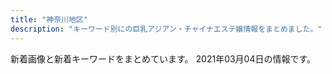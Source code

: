 ```yaml
---
title: "神奈川地区"
description: "キーワード別にの巨乳アジアン・チャイナエステ嬢情報をまとめました。"
---
```


新着画像と新着キーワードをまとめています。
2021年03月04日の情報です。

<DmmAffiliateIns />
<KeywordTable
  shops={
    [
    {
        "station": "JR\u5e73\u585a\u99c5\u5317\u53e3",
        "name": "\u3075\u3088\u3046",
        "keywords": {},
        "img_links": [
            "http://www.huyo.work/img/hana1.jpg",
            "http://www.huyo.work/images/interior_t.jpg",
            "http://www.huyo.work/images/sys1.jpg",
            "http://www.huyo.work/images/5.jpg",
            "http://www.huyo.work/images/int1.jpg",
            "http://www.huyo.work/images/sys2.jpg",
            "http://www.huyo.work/images/line.png",
            "http://www.huyo.work/img/sora1.jpg",
            "http://www.huyo.work/images/news.jpg",
            "http://www.huyo.work/images/mobile.jpg",
            "http://www.huyo.work/images/1.jpg",
            "http://www.huyo.work/images/2.jpg",
            "http://www.huyo.work/img/mimi1.jpg",
            "http://www.huyo.work/images/info.jpg",
            "http://www.huyo.work/images/int2.jpg",
            "http://www.huyo.work/images/head.jpg",
            "http://www.huyo.work/images/3.jpg",
            "http://www.huyo.work/img/nana1.jpg",
            "http://www.huyo.work/images/4.jpg",
            "http://www.huyo.work/img/riri1.jpg",
            "http://www.huyo.work/images/staff_t.jpg"
        ],
        "url": "http://www.huyo.work/"
    },
    {
        "name": "\u30a2\u30ea\u30fc\u30ca",
        "keywords": {
            "86": 32,
            "D": 64,
            "85": 16,
            "87": 16,
            "C": 12
        },
        "img_links": [
            "https://arena.jpn.vin/photos/sites/25/2021/02/2021021019135821.jpg",
            "https://arena.jpn.vin/photos/sites/25/2021/02/2021021019135619.jpg",
            "https://arena.jpn.vin/images/s1.jpg",
            "https://arena.jpn.vin/photos/sites/25/2021/02/2021021019135553.jpg",
            "https://arena.jpn.vin/images/room2.jpg",
            "https://arena.jpn.vin/images/s_staff.jpg",
            "https://arena.jpn.vin/images/s2.jpg",
            "https://arena.jpn.vin/images/s_link.jpg",
            "https://arena.jpn.vin/images/room3.jpg",
            "https://arena.jpn.vin/images/s_news.jpg",
            "https://arena.jpn.vin/images/room1.jpg",
            "https://arena.jpn.vin/images/top.jpg",
            "https://arena.jpn.vin/images/news_bj2.jpg",
            "https://arena.jpn.vin/photos/sites/25/2021/02/202102101913575.jpg",
            "https://arena.jpn.vin/images/tel.jpg",
            "https://arena.jpn.vin/images/mobile.jpg",
            "https://arena.jpn.vin/images/new.jpg",
            "https://arena.jpn.vin/images/room4.jpg",
            "https://arena.jpn.vin/images/s_face.jpg"
        ],
        "url": "https://arena.jpn.vin/",
        "station": "JR\u6238\u585a\u99c5\u897f\u53e3"
    },
    {
        "keywords": {
            "C": 11
        },
        "img_links": [
            "http://www.airi-est.xyz/images/sub_pickup.png",
            "http://www.airi-est.xyz/images/qr.jpg",
            "http://www.airi-est.xyz/images/tel.png",
            "http://www.airi-est.xyz/girl/3.jpg",
            "http://www.airi-est.xyz/images/icon_call.png",
            "http://www.airi-est.xyz/images/room2.jpg",
            "http://www.airi-est.xyz/girl/1.jpg",
            "http://www.airi-est.xyz/images/room1.jpg",
            "http://www.airi-est.xyz/images/clear_line.png",
            "http://www.airi-est.xyz/images/return.png",
            "http://www.airi-est.xyz/images/room3.jpg",
            "http://www.airi-est.xyz/images/sub_news.png",
            "http://www.airi-est.xyz/images/info.jpg",
            "http://www.airi-est.xyz/images/room4.jpg",
            "http://www.airi-est.xyz/girl/6.jpg",
            "http://www.airi-est.xyz/images/rec-top.jpg",
            "http://www.airi-est.xyz/images/sub_staff.png",
            "http://www.airi-est.xyz/girl/9.jpg"
        ],
        "station": "JR\u5c0f\u7530\u539f\u99c5\u6771\u53e3",
        "url": "http://www.airi-est.xyz/",
        "name": "\u5922\u90fd\u7f8e"
    },
    {
        "keywords": {},
        "name": "yuyu-\u3086\u3046\u3086-",
        "url": "http://www.cc-girl.work/",
        "img_links": [
            "http://www.cc-girl.work/images/int1.jpg",
            "http://www.cc-girl.work/images/11.jpg",
            "http://www.cc-girl.work/images/staff_t.jpg",
            "http://www.cc-girl.work/img/eri1.jpg",
            "http://www.cc-girl.work/images/interior_t.jpg",
            "http://www.cc-girl.work/images/7.jpg",
            "http://www.cc-girl.work/images/rec2.jpg",
            "http://www.cc-girl.work/images/ta.jpg",
            "http://www.cc-girl.work/images/line.png",
            "http://www.cc-girl.work/images/sys1.jpg",
            "http://www.cc-girl.work/img/momo1.jpg",
            "http://www.cc-girl.work/images/2.jpg",
            "http://www.cc-girl.work/images/news.jpg",
            "http://www.cc-girl.work/images/4.jpg",
            "http://www.cc-girl.work/img/sizuka1.jpg",
            "http://www.cc-girl.work/images/sys2.jpg",
            "http://www.cc-girl.work/img/kaoru1.jpg",
            "http://www.cc-girl.work/images/6.jpg",
            "http://www.cc-girl.work/img/yaya1.jpg",
            "http://www.cc-girl.work/images/9.jpg",
            "http://www.cc-girl.work/images/5.jpg",
            "http://www.cc-girl.work/images/8.jpg",
            "http://www.cc-girl.work/images/rec1.jpg",
            "http://www.cc-girl.work/images/10.jpg",
            "http://www.cc-girl.work/img/yuri1.jpg",
            "http://www.cc-girl.work/img/kumi1.jpg",
            "http://www.cc-girl.work/img/miho1.jpg",
            "http://www.cc-girl.work/img/yuki1.jpg",
            "http://www.cc-girl.work/img/mari1.jpg",
            "http://www.cc-girl.work/images/3.jpg",
            "http://www.cc-girl.work/images/ac1.jpg",
            "http://www.cc-girl.work/images/mobile.jpg",
            "http://www.cc-girl.work/images/head.jpg",
            "http://www.cc-girl.work/img/ai1.jpg",
            "http://www.cc-girl.work/images/1.jpg"
        ],
        "station": "\u4e0a\u5927\u5ca1\u99c5"
    },
    {
        "station": "\u6e58\u5357\u53f0\u99c5\u897f\u53e3",
        "name": "\u9b54\u6cd5\u306e\u5973\u738b",
        "keywords": {
            "E": 8,
            "G": 4
        },
        "img_links": [
            "http://civebt.xyz/uploads/201103/1-201103091122a3.jpg",
            "http://civebt.xyz/uploads/180620/1-1P62010154K00.png",
            "http://civebt.xyz/templets/default/picture/news.jpg",
            "http://civebt.xyz/templets/default/picture/staff_t.jpg",
            "http://civebt.xyz/uploads/201103/1-201103143450506.jpg",
            "http://civebt.xyz/uploads/201102/1-2011021306404K.png",
            "http://civebt.xyz/uploads/180620/1-1P62010193X63.jpg",
            "http://civebt.xyz/uploads/201102/1-201102130FY09.png",
            "http://civebt.xyz/uploads/201103/1-201103091150648.jpg",
            "http://civebt.xyz/templets/default/picture/head.jpg",
            "http://civebt.xyz/templets/default/picture/interior_t.jpg",
            "http://civebt.xyz/uploads/201103/1-201103091136248.jpg",
            "http://civebt.xyz/templets/default/picture/rec1.png"
        ],
        "url": "http://civebt.xyz/"
    },
    {
        "img_links": [
            "http://www.bestlove.iesjp.com/files/005.jpg",
            "http://www.bestlove.iesjp.com/files/002.jpg",
            "http://www.bestlove.iesjp.com/files/005-03.jpg",
            "http://www.bestlove.iesjp.com/files/004-03.jpg",
            "http://www.bestlove.iesjp.com/files/003-02.jpg",
            "http://www.bestlove.iesjp.com/photo_news/upimg/54866603c72e67a391_0.jpg",
            "http://www.bestlove.iesjp.com/files/003.jpg",
            "http://www.bestlove.iesjp.com/files/001-03.jpg",
            "http://www.bestlove.iesjp.com/files/001-02.jpg",
            "http://www.bestlove.iesjp.com/files/005-02.jpg",
            "http://www.bestlove.iesjp.com/files/002-03.jpg",
            "http://www.bestlove.iesjp.com/images/atomosky.jpg",
            "http://www.bestlove.iesjp.com/images/line.png",
            "http://www.bestlove.iesjp.com/files/004-02.jpg",
            "http://www.bestlove.iesjp.com/files/001.jpg",
            "http://www.bestlove.iesjp.com/photo_news/upimg/77212603ef74383541_0.jpg",
            "http://www.bestlove.iesjp.com/images/r3.jpg",
            "http://www.bestlove.iesjp.com/files/002-02.jpg",
            "http://www.bestlove.iesjp.com/files/004.jpg",
            "http://www.bestlove.iesjp.com/files/006-02.jpg",
            "http://www.bestlove.iesjp.com/files/006.jpg",
            "http://www.bestlove.iesjp.com/files/003-03.jpg",
            "http://www.bestlove.iesjp.com/images/mobile.jpg",
            "http://www.bestlove.iesjp.com/files/006-03.jpg"
        ],
        "keywords": {
            "D": 8,
            "83": 4,
            "C": 22,
            "87": 12
        },
        "station": "JR\u5e73\u585a\u99c5\u5317\u53e3",
        "url": "http://www.bestlove.iesjp.com/",
        "name": "Best Love \uff5e\u30d9\u30b9\u30c8\u30e9\u30d6\uff5e"
    },
    {
        "station": "JR\u85e4\u6ca2\u99c5\u5357\u53e3",
        "img_links": [
            "http://hana-tobira.xyz/images/g2.jpg",
            "http://hana-tobira.xyz/images/tite-link.jpg",
            "http://hana-tobira.xyz/images/pickup_t.jpg",
            "http://hana-tobira.xyz/images/g.jpg",
            "http://hana-tobira.xyz/images/g6.jpg",
            "http://hana-tobira.xyz/images/tite-staff.jpg",
            "http://hana-tobira.xyz/images/mobile.jpg",
            "http://hana-tobira.xyz/images/g5.jpg",
            "http://hana-tobira.xyz/images/g4.jpg",
            "http://hana-tobira.xyz/images/g7.jpg",
            "http://hana-tobira.xyz/images/end.png",
            "http://hana-tobira.xyz/images/tite-i.png"
        ],
        "keywords": {
            "C": 13
        },
        "url": "http://hana-tobira.xyz/",
        "name": "\u82b1\u306e\u6249"
    },
    {
        "keywords": {},
        "station": "\u79e6\u91ce\u99c5\u5317\u53e3",
        "url": "http://genkimorimori.ies.bz/",
        "img_links": [
            "http://genkimorimori.ies.bz/images/g16.jpg",
            "http://genkimorimori.ies.bz/images/g2.jpg",
            "http://genkimorimori.ies.bz/images/top.jpg",
            "http://genkimorimori.ies.bz/images/g14.jpg",
            "http://genkimorimori.ies.bz/images/dairy1.jpg",
            "http://genkimorimori.ies.bz/images/mobile.jpg",
            "http://genkimorimori.ies.bz/images/g1.jpg",
            "http://genkimorimori.ies.bz/images/g13.jpg",
            "http://genkimorimori.ies.bz/photos/sites/68/2021/01/2021011903470168.jpg",
            "http://genkimorimori.ies.bz/photos/sites/68/2020/12/202012150154361.jpg",
            "http://genkimorimori.ies.bz/images/1.jpg",
            "http://genkimorimori.ies.bz/images/s_link.jpg",
            "http://genkimorimori.ies.bz/images/info2.jpg",
            "http://genkimorimori.ies.bz/photos/sites/68/2020/11/2020110308572890.jpg",
            "http://genkimorimori.ies.bz/images/s_cosplay.jpg",
            "http://genkimorimori.ies.bz/photos/sites/68/2020/11/2020112402100696.jpg",
            "http://genkimorimori.ies.bz/images/g11.jpg",
            "http://genkimorimori.ies.bz/photos/sites/68/2020/11/2020112402100578.jpg",
            "http://genkimorimori.ies.bz/photos/sites/68/2021/01/2021013007244222.jpg",
            "http://genkimorimori.ies.bz/images/pick.jpg",
            "http://genkimorimori.ies.bz/photos/sites/68/2020/11/2020110308572993.jpg",
            "http://genkimorimori.ies.bz/photos/sites/68/2020/12/2020120502191455.jpg",
            "http://genkimorimori.ies.bz/images/g3.jpg",
            "http://genkimorimori.ies.bz/images/g7.jpg",
            "http://genkimorimori.ies.bz/images/staff_bj3.jpg",
            "http://genkimorimori.ies.bz/images/news1.jpg",
            "http://genkimorimori.ies.bz/photos/sites/68/2020/11/2020110308582485.jpg",
            "http://genkimorimori.ies.bz/images/s_staff.jpg",
            "http://genkimorimori.ies.bz/photos/sites/68/2020/12/2020121003212539.jpg",
            "http://genkimorimori.ies.bz/images/info.jpg",
            "http://genkimorimori.ies.bz/images/g15.jpg",
            "http://genkimorimori.ies.bz/photos/sites/68/2020/11/2020110308572868.jpg",
            "http://genkimorimori.ies.bz/photos/sites/68/2020/12/2020120703525262.jpg",
            "http://genkimorimori.ies.bz/images/2.jpg",
            "http://genkimorimori.ies.bz/images/g10.jpg",
            "http://genkimorimori.ies.bz/images/g17.jpg"
        ],
        "name": "\u5143\u6c17\u3082\u308a\u3082\u308a"
    },
    {
        "url": "http://www.miyoplop.xyz/",
        "station": "JR\u85e4\u6ca2\u99c5\u5357\u53e3",
        "name": "\u30cf\u30cb\u30fc",
        "img_links": [],
        "keywords": {}
    },
    {
        "keywords": {
            "87": 1,
            "D": 4,
            "86": 3,
            "85": 1,
            "E": 1
        },
        "name": "\u30df\u30e9\u30dc\u30eb",
        "img_links": [
            "http://esbest.info/staffPhoto/s20200109133117.jpg",
            "http://esbest.info/staffPhoto/b20200109133117.jpg",
            "http://esbest.info/staffPhoto/b20200205123504.jpg",
            "http://esbest.info/staffPhoto/s20200526161929.jpg",
            "http://esbest.info/js/sliderLine/slide_next.png",
            "http://esbest.info/images/store/04.jpg",
            "http://esbest.info/staffPhoto/b20200111165529.jpg",
            "http://esbest.info/images/returnBtn.png",
            "http://esbest.info/staffPhoto/b20200519140451.jpg",
            "http://esbest.info/staffPhoto/s20200519140451.jpg",
            "http://esbest.info/staffPhoto/s20200205123504.jpg",
            "http://esbest.info/images/store/02.jpg",
            "http://esbest.info/staffPhoto/b20200526161929.jpg",
            "http://esbest.info/staffPhoto/s20200111165529.jpg",
            "http://esbest.info/js/sliderLine/slide_prev.png",
            "http://esbest.info/uploadfiles/images/campaignEsbestInfo1.jpg",
            "http://esbest.info/images/mobile.jpg",
            "http://esbest.info/images/store/01.jpg",
            "http://esbest.info/images/store/03.jpg"
        ],
        "station": "JR\u6771\u6238\u585a\u99c5\u6771\u53e3",
        "url": "http://esbest.info/"
    },
    {
        "keywords": {
            "86": 24,
            "C": 40,
            "85": 24,
            "D": 48
        },
        "img_links": [
            "https://temiri.ests.jp/photos/sites/37/2021/03/2021030103445059.jpg",
            "https://temiri.ests.jp/photos/sites/37/2021/03/2021030103445096.jpg",
            "https://temiri.ests.jp/images/sp_top.jpg",
            "https://temiri.ests.jp/images/tit_new.jpg",
            "https://temiri.ests.jp/images/link_nav02.jpg",
            "https://temiri.ests.jp/images/img_eject.jpg",
            "https://temiri.ests.jp/images/link_nav07.jpg",
            "https://temiri.ests.jp/images/room2.jpg",
            "https://temiri.ests.jp/images/tit_face.jpg",
            "https://temiri.ests.jp/images/link_nav05.jpg",
            "https://temiri.ests.jp/images/close_eject.png",
            "https://temiri.ests.jp/images/link_nav04.jpg",
            "https://temiri.ests.jp/images/room1.jpg",
            "https://temiri.ests.jp/photos/sites/37/2021/03/2021030103445152.jpg",
            "https://temiri.ests.jp/images/top.png",
            "https://temiri.ests.jp/images/tit_eject.jpg",
            "https://temiri.ests.jp/images/btn_eject.jpg",
            "https://temiri.ests.jp/images/link_nav03.jpg",
            "https://temiri.ests.jp/photos/sites/37/2021/03/2021030106081839.jpg",
            "https://temiri.ests.jp/images/room5.jpg",
            "https://temiri.ests.jp/images/link_nav01.jpg",
            "https://temiri.ests.jp/images/room6.jpg",
            "https://temiri.ests.jp/images/room4.jpg",
            "https://temiri.ests.jp/images/room3.jpg",
            "https://temiri.ests.jp/images/link_nav06.jpg"
        ],
        "url": "https://temiri.ests.jp/",
        "name": "\u30c6\u30df\u30ea",
        "station": "\u80fd\u898b\u53f0\u99c5"
    },
    {
        "station": "JR\u8305\u30f6\u5d0e\u99c5\u5357\u53e3",
        "url": "http://www.hamabei.com/",
        "img_links": [
            "http://www.hamabei.com/images/buttona_03.jpg",
            "http://www.hamabei.com/images/qr.jpg",
            "http://www.hamabei.com/images/giral007.jpg",
            "http://www.hamabei.com/images/buttona_08.jpg",
            "http://www.hamabei.com/images/nana1.jpg",
            "http://www.hamabei.com/images/giral014.jpg",
            "http://www.hamabei.com/images/miki1.jpg",
            "http://www.hamabei.com/images/kaori1.jpg",
            "http://www.hamabei.com/images/giral009.jpg",
            "http://www.hamabei.com/images/buttona_05.jpg",
            "http://www.hamabei.com/images/buttona_06.jpg",
            "http://www.hamabei.com/images/giral012.jpg",
            "http://www.hamabei.com/images/buttona_04.jpg",
            "http://www.hamabei.com/images/yuka1.jpg",
            "http://www.hamabei.com/images/buttona_07.jpg",
            "http://www.hamabei.com/images/giral015.jpg"
        ],
        "keywords": {},
        "name": "\u6d5c\u8fba\u306e\u604b"
    },
    {
        "keywords": {},
        "img_links": [
            "http://yu-raku.info/staff/s-emi4.jpg",
            "http://yu-raku.info/images/bar-cover.png",
            "http://yu-raku.info/images/pic-interior.png",
            "http://yu-raku.info/staff/s-sayuri1.jpg",
            "http://yu-raku.info/sp/images/b-tel.png",
            "http://yu-raku.info/staff/s-emi3.jpg",
            "http://yu-raku.info/images/bar-info.png",
            "http://yu-raku.info/staff/s-kana1.jpg",
            "http://yu-raku.info/staff/s-miki1.jpg",
            "http://yu-raku.info/sp/images/bar-cam.png",
            "http://yu-raku.info/images/bar-cam.png",
            "http://yu-raku.info/images/c-top0.png",
            "http://yu-raku.info/staff/s-nana1.jpg",
            "http://yu-raku.info/images/fotter.jpg",
            "http://yu-raku.info/staff/s-niri1.jpg",
            "http://yu-raku.info/images/b-interior.jpg",
            "http://yu-raku.info/images/c-therapist0.png",
            "http://yu-raku.info/staff/s-emi5.jpg",
            "http://yu-raku.info/images/bar-therapist.png",
            "http://yu-raku.info/staff/s-yuko1.jpg",
            "http://yu-raku.info/images/bar-interior.png",
            "http://yu-raku.info/sp/images/bar-cover.png"
        ],
        "url": "http://yu-raku.info/",
        "station": "JR\u5927\u8239\u99c5\u6771\u53e3",
        "name": "\u60a0\u697d"
    },
    {
        "name": "\u306f\u3060\u304b\u306e\u3053\u3053\u308d",
        "station": "JR\u5c0f\u7530\u539f\u99c5\u6771\u53e3",
        "url": "https://mitsunoaji.oks.bz/",
        "img_links": [
            "https://mitsunoaji.oks.bz/images/top_slider01.jpg",
            "https://mitsunoaji.oks.bz/photos/sites/22/2021/01/202101310909491.jpg",
            "https://mitsunoaji.oks.bz/photos/sites/22/2021/01/2021013109095137.jpg",
            "https://mitsunoaji.oks.bz/images/link_nav06.jpg",
            "https://mitsunoaji.oks.bz/images/link_nav04.jpg",
            "https://mitsunoaji.oks.bz/images/ico01.png",
            "https://mitsunoaji.oks.bz/images/link_nav03.jpg",
            "https://mitsunoaji.oks.bz/images/sp_top.jpg",
            "https://mitsunoaji.oks.bz/images/info3.jpg",
            "https://mitsunoaji.oks.bz/images/side_tel.jpg",
            "https://mitsunoaji.oks.bz/photos/sites/22/2021/01/2021013109095052.jpg",
            "https://mitsunoaji.oks.bz/images/side_link.jpg",
            "https://mitsunoaji.oks.bz/images/link_nav02.jpg",
            "https://mitsunoaji.oks.bz/photos/sites/22/2021/01/202101310909471.jpg",
            "https://mitsunoaji.oks.bz/images/top_slider02.jpg",
            "https://mitsunoaji.oks.bz/images/side_mobile.jpg",
            "https://mitsunoaji.oks.bz/images/info2.jpg",
            "https://mitsunoaji.oks.bz/images/link_nav05.jpg",
            "https://mitsunoaji.oks.bz/images/link_nav07.jpg",
            "https://mitsunoaji.oks.bz/images/link_nav01.jpg",
            "https://mitsunoaji.oks.bz/images/top.png",
            "https://mitsunoaji.oks.bz/images/info1.jpg"
        ],
        "keywords": {
            "D": 4,
            "86": 2,
            "85": 2
        }
    },
    {
        "keywords": {
            "89": 1,
            "C": 1,
            "D": 2,
            "E": 1
        },
        "url": "http://es-libres.com/",
        "station": "JR\u6771\u6238\u585a\u99c5\u897f\u53e3",
        "img_links": [
            "http://es-libres.com/images/gallery/01.jpg",
            "http://es-libres.com/images/gallery/02.jpg",
            "http://es-libres.com/images/gallery/04.jpg",
            "http://es-libres.com/uploadfiles/Image/campaignEsLibresCom.jpg",
            "http://es-libres.com/staffPhoto/b20201007072718.jpg",
            "http://es-libres.com/images/gallery/03.jpg",
            "http://es-libres.com/staffPhoto/b20201007072550.jpg",
            "http://es-libres.com/js/sliderLine/slide_next.png",
            "http://es-libres.com/staffPhoto/b20201007072654.jpg",
            "http://es-libres.com/images/mobile.jpg",
            "http://es-libres.com/images/returnBtn.png",
            "http://es-libres.com/staffPhoto/s20201007072633.jpg",
            "http://es-libres.com/staffPhoto/s20201007072654.jpg",
            "http://es-libres.com/images/guide.jpg",
            "http://es-libres.com/staffPhoto/s20201007072718.jpg",
            "http://es-libres.com/staffPhoto/s20201007072550.jpg",
            "http://es-libres.com/js/sliderLine/slide_prev.png",
            "http://es-libres.com/staffPhoto/b20201007072633.jpg"
        ],
        "name": "\u30ea\u30d6\u30ec\u30b9"
    },
    {
        "url": "http://lavender-est.xyz/",
        "img_links": [
            "http://lavender-est.xyz/girl/14_1.jpg",
            "http://lavender-est.xyz/girl/7_2.jpg",
            "http://lavender-est.xyz/girl/15_1.jpg",
            "http://lavender-est.xyz/girl/7_1.jpg",
            "http://lavender-est.xyz/girl/5.jpg",
            "http://lavender-est.xyz/images/bar_staff.jpg",
            "http://lavender-est.xyz/girl/2_1.jpg",
            "http://lavender-est.xyz/girl/4_1.jpg",
            "http://lavender-est.xyz/girl/4.jpg",
            "http://lavender-est.xyz/girl/5_1.jpg",
            "http://lavender-est.xyz/girl/5_2.jpg",
            "http://lavender-est.xyz/images/room/r4.jpg",
            "http://lavender-est.xyz/images/top01.jpg",
            "http://lavender-est.xyz/girl/9_1.jpg",
            "http://lavender-est.xyz/girl/3.jpg",
            "http://lavender-est.xyz/images/twitter.jpg",
            "http://lavender-est.xyz/girl/7.jpg",
            "http://lavender-est.xyz/i/girl/4.jpg",
            "http://lavender-est.xyz/girl/10.jpg",
            "http://lavender-est.xyz/girl/15.jpg",
            "http://lavender-est.xyz/girl/3_1.jpg",
            "http://lavender-est.xyz/images/mobile.png",
            "http://lavender-est.xyz/images/room/r2.jpg",
            "http://lavender-est.xyz/girl/14.jpg",
            "http://lavender-est.xyz/images/tel.png",
            "http://lavender-est.xyz/images/lr_02.jpg",
            "http://lavender-est.xyz/girl/2.jpg",
            "http://lavender-est.xyz/girl/9.jpg",
            "http://lavender-est.xyz/girl/10_1.jpg",
            "http://lavender-est.xyz/images/pro_girl_line.jpg",
            "http://lavender-est.xyz/girl/11.jpg",
            "http://lavender-est.xyz/girl/9_2.jpg",
            "http://lavender-est.xyz/girl/14_2.jpg",
            "http://lavender-est.xyz/girl/11_2.jpg",
            "http://lavender-est.xyz/images/room/r3.jpg",
            "http://lavender-est.xyz/girl/11_1.jpg",
            "http://lavender-est.xyz/images/room/r1.jpg",
            "http://lavender-est.xyz/girl/8.jpg",
            "http://lavender-est.xyz/girl/8_1.jpg"
        ],
        "station": "JR\u85e4\u6ca2\u99c5\u5357\u53e3",
        "name": "\u30e9\u30d9\u30f3\u30c0\u30fc",
        "keywords": {}
    },
    {
        "name": "\u61a9",
        "keywords": {},
        "station": "\u8ffd\u6d5c\u99c5",
        "url": "http://ikoi.esjp.xyz/",
        "img_links": [
            "http://ikoi.esjp.xyz/img/room/photo01.jpg",
            "http://ikoi.esjp.xyz/img/room/photo02.jpg",
            "http://ikoi.esjp.xyz/i/img/photo01.jpg",
            "http://ikoi.esjp.xyz/img/capinfo.jpg",
            "http://ikoi.esjp.xyz/girl/6.jpg",
            "http://ikoi.esjp.xyz/img/lr_02.jpg",
            "http://ikoi.esjp.xyz/i/img/photo05.jpg",
            "http://ikoi.esjp.xyz/img/059.png",
            "http://ikoi.esjp.xyz/i/img/photo06.jpg",
            "http://ikoi.esjp.xyz/img/room/photo03.jpg",
            "http://ikoi.esjp.xyz/img/room/photo06.jpg",
            "http://ikoi.esjp.xyz/img/room/photo04.jpg",
            "http://ikoi.esjp.xyz/girl/2.jpg",
            "http://ikoi.esjp.xyz/img/room/photo05.jpg",
            "http://ikoi.esjp.xyz/girl/1.jpg",
            "http://ikoi.esjp.xyz/i/img/photo04.jpg",
            "http://ikoi.esjp.xyz/img/qr.jpg",
            "http://ikoi.esjp.xyz/girl/4.jpg",
            "http://ikoi.esjp.xyz/img/pro_girl_line.jpg",
            "http://ikoi.esjp.xyz/i/img/photo03.jpg",
            "http://ikoi.esjp.xyz/girl/3.jpg",
            "http://ikoi.esjp.xyz/i/img/photo02.jpg",
            "http://ikoi.esjp.xyz/img/rec_top.png",
            "http://ikoi.esjp.xyz/img/top_pickback.png",
            "http://ikoi.esjp.xyz/img/lr_01.jpg",
            "http://ikoi.esjp.xyz/girl/5.jpg",
            "http://ikoi.esjp.xyz/img/sub_staff.jpg"
        ]
    },
    {
        "img_links": [
            "http://uintiop.tokyo/picture/4.jpg",
            "http://uintiop.tokyo/uploads/210208/1-21020Q31459221.jpg",
            "http://uintiop.tokyo/uploads/210111/1-210111123I9332.jpg",
            "http://uintiop.tokyo/uploads/200714/1-200G4124210P7.jpg",
            "http://uintiop.tokyo/uploads/200727/1-200HG01643361.jpg",
            "http://uintiop.tokyo/picture/top-img01.png",
            "http://uintiop.tokyo/picture/top-img03.jpg",
            "http://uintiop.tokyo/picture/top-img02.png",
            "http://uintiop.tokyo/picture/2.jpg",
            "http://uintiop.tokyo/uploads/210220/1-21022013460JA.jpg",
            "http://uintiop.tokyo/picture/top-img10.jpg",
            "http://uintiop.tokyo/picture/3.jpg",
            "http://uintiop.tokyo/picture/1.jpg",
            "http://uintiop.tokyo/uploads/200720/1-200H013041T46.jpg",
            "http://uintiop.tokyo/uploads/200714/1-200G4125RS59.jpg",
            "http://uintiop.tokyo/picture/call.png",
            "http://uintiop.tokyo/picture/tel.png"
        ],
        "name": "\u5929\u4f7f",
        "keywords": {
            "C": 14,
            "D": 3,
            "\u80f8": 1,
            "86": 3
        },
        "station": "JR\u85e4\u6ca2\u99c5\u5357\u53e3",
        "url": "http://uintiop.tokyo/"
    },
    {
        "name": "\u7652\u5fc3\u5712",
        "url": "http://yushinen.info/",
        "keywords": {},
        "station": "JR\u85e4\u6ca2\u99c5\u5357\u53e3",
        "img_links": [
            "http://yushinen.info/images/g3.jpg",
            "http://yushinen.info/images/room6.jpg",
            "http://yushinen.info/images/ami1.jpg",
            "http://yushinen.info/images/mobile.png",
            "http://yushinen.info/images/top.jpg",
            "http://yushinen.info/images/g0.jpg",
            "http://yushinen.info/images/miki1.jpg",
            "http://yushinen.info/images/g4.jpg",
            "http://yushinen.info/images/nana1.jpg",
            "http://yushinen.info/images/g6.jpg",
            "http://yushinen.info/images/eri1.jpg",
            "http://yushinen.info/images/g1.jpg",
            "http://yushinen.info/images/room3.jpg",
            "http://yushinen.info/images/room2.jpg",
            "http://yushinen.info/images/g2.jpg",
            "http://yushinen.info/images/room4.jpg",
            "http://yushinen.info/images/flw.png",
            "http://yushinen.info/images/room1.jpg",
            "http://yushinen.info/images/room5.jpg",
            "http://yushinen.info/images/nei-03.png",
            "http://yushinen.info/images/saya1.jpg",
            "http://yushinen.info/images/g5.jpg",
            "http://yushinen.info/images/g7.jpg",
            "http://yushinen.info/images/info.png"
        ]
    },
    {
        "img_links": [
            "http://esthe-massage.pw/img/cg05.jpg",
            "http://esthe-massage.pw/img/m4.jpg",
            "http://esthe-massage.pw/img/m30.jpg",
            "http://esthe-massage.pw/img/m2.jpg",
            "http://esthe-massage.pw/img/stan.png",
            "http://esthe-massage.pw/img/m1.jpg",
            "http://esthe-massage.pw/img/m3.jpg",
            "http://esthe-massage.pw/img/m20.jpg",
            "http://esthe-massage.pw/img/m10.jpg",
            "http://esthe-massage.pw/img/cg02.jpg",
            "http://esthe-massage.pw/img/fla.jpg",
            "http://esthe-massage.pw/img/m5.jpg",
            "http://esthe-massage.pw/img/noo.png",
            "http://esthe-massage.pw/img/cg01.jpg",
            "http://esthe-massage.pw/img/cg04.jpg",
            "http://esthe-massage.pw/img/no.png",
            "http://esthe-massage.pw/img/cg03.jpg",
            "http://esthe-massage.pw/img/m6.jpg",
            "http://esthe-massage.pw/img/m60.jpg",
            "http://esthe-massage.pw/img/top.jpg"
        ],
        "url": "http://esthe-massage.pw/",
        "station": "JR\u5e73\u585a\u99c5",
        "keywords": {
            "D": 3,
            "87": 1,
            "86": 3,
            "85": 1,
            "E": 2
        },
        "name": "\u6843\u9999"
    },
    {
        "url": "http://sui-en.work/",
        "keywords": {},
        "name": "\u968f\u7e01",
        "station": "JR\u5e73\u585a\u99c5\u5317\u53e3",
        "img_links": [
            "http://sui-en.work/images/3.png",
            "http://sui-en.work/images/news.jpg",
            "http://sui-en.work/images/sys1.jpg",
            "http://sui-en.work/img/yuki1.jpg",
            "http://sui-en.work/img/sena1.jpg",
            "http://sui-en.work/images/interior_t.png",
            "http://sui-en.work/images/tr.jpg",
            "http://sui-en.work/img/kaori1.jpg",
            "http://sui-en.work/images/sys3.png",
            "http://sui-en.work/images/info.jpg",
            "http://sui-en.work/images/b1.jpg",
            "http://sui-en.work/img/hana1.jpg",
            "http://sui-en.work/images/int3.png",
            "http://sui-en.work/images/4.png",
            "http://sui-en.work/images/head.jpg",
            "http://sui-en.work/images/b2.jpg",
            "http://sui-en.work/images/int2.png",
            "http://sui-en.work/images/1.png",
            "http://sui-en.work/images/ta.jpg",
            "http://sui-en.work/images/staff_t.png",
            "http://sui-en.work/images/sys2.jpg",
            "http://sui-en.work/images/mobile.jpg",
            "http://sui-en.work/images/2.png",
            "http://sui-en.work/images/int1.png"
        ]
    },
    {
        "url": "http://oppama.iest.info/",
        "station": "\u8ffd\u6d5c\u99c5",
        "img_links": [
            "http://oppama.iest.info/images/s_news.png",
            "http://oppama.iest.info/images/room5.jpg",
            "http://oppama.iest.info/images/room2.jpg",
            "http://oppama.iest.info/images/mobile.png",
            "http://cdn.dino-es.com/images/logo/150x40DinoEs.png",
            "http://oppama.iest.info/images/s_pick.png",
            "http://oppama.iest.info/photos/sites/10/2018/05/2018053009323210.jpg",
            "http://oppama.iest.info/photos/sites/10/2018/05/2018053009323272.jpg",
            "http://oppama.iest.info/images/l1.jpg",
            "http://oppama.iest.info/photos/sites/10/2018/07/2018073109281759.jpg",
            "http://oppama.iest.info/images/s_news2.png",
            "http://cdn.dino-es.com/images/line.jpg",
            "http://oppama.iest.info/photos/sites/10/2018/07/2018073109281740.jpg",
            "http://oppama.iest.info/photos/sites/10/2018/07/2018073109281797.jpg",
            "http://oppama.iest.info/photos/sites/10/2018/05/2018053009323372.jpg",
            "http://oppama.iest.info/images/room6.jpg",
            "http://oppama.iest.info/photos/sites/10/2018/07/2018073109281781.jpg",
            "http://oppama.iest.info/images/s_staff.jpg",
            "http://oppama.iest.info/images/room1.jpg",
            "http://oppama.iest.info/images/room3.jpg",
            "http://oppama.iest.info/images/bj3.jpg",
            "http://oppama.iest.info/photos/sites/10/2018/07/2018073109281695.jpg",
            "http://oppama.iest.info/images/top.jpg",
            "http://oppama.iest.info/photos/sites/10/2018/05/2018053009323253.jpg",
            "http://oppama.iest.info/images/room4.jpg",
            "http://cdn.dino-es.com/images/allpics/KL77e92f55838704c7de0a1eb6ca2a81a0/4ec1d6974658a8b101911755e5d05691.jpg"
        ],
        "name": "\u8ffd\u6d5c\u30de\u30c3\u30b5\u30fc\u30b8",
        "keywords": {
            "86": 12,
            "D": 15,
            "87": 3,
            "C": 3,
            "85": 3
        }
    },
    {
        "url": "http://candy.relaxjp.com/",
        "img_links": [
            "http://candy.relaxjp.com/css/top0001.png",
            "http://candy.relaxjp.com/css/staff/staff007-a.png",
            "http://candy.relaxjp.com/css/staff/staff004-a.png",
            "http://candy.relaxjp.com/css/staff/staff002-a.png",
            "http://candy.relaxjp.com/css/staff/staff007.png",
            "http://candy.relaxjp.com/css/tel.png",
            "http://candy.relaxjp.com/css/staff/staff004.png",
            "http://candy.relaxjp.com/css/nav/nav-004.png",
            "http://candy.relaxjp.com/images/slider1/001.jpg",
            "http://candy.relaxjp.com/css/nav/nav-005.png",
            "http://candy.relaxjp.com/css/staff/staff006-a.png",
            "http://candy.relaxjp.com/images/slider1/003.jpg",
            "http://candy.relaxjp.com/css/staff/staff003.png",
            "http://candy.relaxjp.com/css/staff/staff001-a.png",
            "http://candy.relaxjp.com/css/staff/staff005-a.png",
            "http://candy.relaxjp.com/css/nav/nav-001.png",
            "http://candy.relaxjp.com/css/staff/staff003-a.png",
            "http://candy.relaxjp.com/css/staff/staff002.png",
            "http://candy.relaxjp.com/css/nav/nav-006.png",
            "http://candy.relaxjp.com/css/staff/staff006.png",
            "http://candy.relaxjp.com/css/staff/staff0001.png",
            "http://candy.relaxjp.com/css/osusume08.jpg",
            "http://candy.relaxjp.com/css/staff/staff005.png",
            "http://candy.relaxjp.com/css/nav/nav-002.png",
            "http://candy.relaxjp.com/css/nav/nav-003.png"
        ],
        "name": "Candy",
        "keywords": {
            "D": 4,
            "90": 1,
            "C": 2,
            "85": 1,
            "87": 1,
            "88": 1,
            "89": 2
        },
        "station": "JR\u6771\u6238\u585a\u99c5\u6771\u53e3"
    },
    {
        "station": "JR\u6238\u585a\u99c5\u6771\u53e3",
        "name": "\u840c\u3048",
        "keywords": {
            "86": 9,
            "E": 3,
            "D": 6
        },
        "url": "http://pretty-esthe.com/",
        "img_links": [
            "http://pretty-esthe.com/images/r1.jpg",
            "http://pretty-esthe.com/images/top.png",
            "http://pretty-esthe.com/images/evetop.png",
            "http://pretty-esthe.com/images/staff_s.png",
            "http://pretty-esthe.com/images/cg09.jpg",
            "http://pretty-esthe.com/images/news.png",
            "http://pretty-esthe.com/images/cg07.jpg",
            "http://pretty-esthe.com/images/r2.jpg",
            "http://pretty-esthe.com/images/r3.jpg",
            "http://pretty-esthe.com/images/r4.jpg",
            "http://pretty-esthe.com/images/cg05.jpg"
        ]
    },
    {
        "name": "\u6075",
        "url": "http://megumi-est.xyz/",
        "img_links": [
            "http://megumi-est.xyz/images/pickup_line.png",
            "http://megumi-est.xyz/girl/5.jpg",
            "http://megumi-est.xyz/images/roomimg/img3.png",
            "http://megumi-est.xyz/girl/1.jpg",
            "http://megumi-est.xyz/images/roomimg/img1.png",
            "http://megumi-est.xyz/images/roomimg/img2.png",
            "http://megumi-est.xyz/images/roomimg/img4.png",
            "http://megumi-est.xyz/girl/8.jpg",
            "http://megumi-est.xyz/images/staff_bg.png",
            "http://megumi-est.xyz/images/topbg.jpg",
            "http://megumi-est.xyz/girl/4.jpg",
            "http://megumi-est.xyz/images/mobile_bg.png",
            "http://megumi-est.xyz/images/newsbg.png"
        ],
        "keywords": {},
        "station": "JR\u85e4\u6ca2\u99c5\u5357\u53e3"
    },
    {
        "station": "JR\u8305\u30f6\u5d0e\u99c5\u5317\u53e3",
        "keywords": {},
        "img_links": [],
        "name": "\u83ef\u84ee",
        "url": "http://karen.ies.fun/"
    },
    {
        "img_links": [
            "http://en.este88.com/gals/riri1.jpg",
            "http://en.este88.com/gals/saya1.jpg",
            "http://en.este88.com/gals/teina1.jpg",
            "http://en.este88.com/i/images/info_09.jpg",
            "http://en.este88.com/gals/momo1.jpg",
            "http://en.este88.com/gals/aya1.jpg",
            "http://en.este88.com/gals/asuka1.jpg",
            "http://en.este88.com/i/images/info_15.jpg",
            "http://en.este88.com/i/images/info_07.jpg",
            "http://en.este88.com/i/images/info_12.jpg",
            "http://en.este88.com/gals/nana1.jpg",
            "http://en.este88.com/gals/koko1.jpg",
            "http://en.este88.com/gals/rena1.jpg",
            "http://en.este88.com/images/info.png"
        ],
        "name": "\u7e01",
        "keywords": {},
        "url": "http://en.este88.com/",
        "station": "JR\u85e4\u6ca2\u99c5\u5317\u53e3"
    },
    {
        "name": "\u693f",
        "url": "http://o-jp.com/tsubaki/",
        "img_links": [
            "http://o-jp.com/tsubaki/images/photo04.jpg",
            "http://o-jp.com/tsubaki/images/mimi1.jpg",
            "http://o-jp.com/tsubaki/images/photo03.jpg",
            "http://o-jp.com/tsubaki/images/photo01.jpg",
            "http://o-jp.com/tsubaki/images/photo02.jpg",
            "http://o-jp.com/tsubaki/images/t_mobile.jpg",
            "http://o-jp.com/tsubaki/images/index_enter.jpg",
            "http://o-jp.com/tsubaki/images/t_discount.jpg"
        ],
        "keywords": {
            "C": 6
        },
        "station": "JR\u5e73\u585a\u99c5\u897f\u53e3"
    },
    {
        "img_links": [
            "http://onlyone-relax.xyz/images/cg07.jpg",
            "http://onlyone-relax.xyz/images/cg04.jpg",
            "http://onlyone-relax.xyz/images/spacer300x450.png",
            "http://onlyone-relax.xyz/images/qr.jpg",
            "http://onlyone-relax.xyz/images/cg08.jpg",
            "http://onlyone-relax.xyz/images/cg01.jpg",
            "http://onlyone-relax.xyz/images/top.png",
            "http://onlyone-relax.xyz/images/1.jpg",
            "http://onlyone-relax.xyz/images/cg09.jpg",
            "http://onlyone-relax.xyz/images/cg05.jpg",
            "http://onlyone-relax.xyz/images/top2.png",
            "http://onlyone-relax.xyz/images/2.jpg",
            "http://onlyone-relax.xyz/images/cg02.jpg",
            "http://onlyone-relax.xyz/images/4.jpg",
            "http://onlyone-relax.xyz/images/cg03.jpg",
            "http://onlyone-relax.xyz/images/cg10.jpg"
        ],
        "name": "\u30ad\u30e5\u30fc\u30c8",
        "station": "JR\u5c0f\u7530\u539f\u99c5\u897f\u53e3",
        "url": "http://onlyone-relax.xyz/",
        "keywords": {
            "C": 8,
            "D": 52,
            "F": 8,
            "E": 8
        }
    },
    {
        "station": "\u8305\u30f6\u5d0e\u99c5\u5357\u53e3",
        "url": "http://tenshinokoi.es-come.net/",
        "name": "\u5929\u4f7f\u306e\u604b",
        "img_links": [
            "http://tenshinokoi.es-come.net/i/80/yuna1.jpg",
            "http://tenshinokoi.es-come.net/img/header02.jpg",
            "http://tenshinokoi.es-come.net/girls/misaki1.jpg",
            "http://tenshinokoi.es-come.net/img/header00.jpg",
            "http://tenshinokoi.es-come.net/i/120/risa1.jpg",
            "http://tenshinokoi.es-come.net/girls/yuyu1.jpg",
            "http://tenshinokoi.es-come.net/i/80/yuyu1.jpg",
            "http://tenshinokoi.es-come.net/girls/riri1.jpg",
            "http://tenshinokoi.es-come.net/images/therapistbar.png",
            "http://tenshinokoi.es-come.net/i/120/sumire1.jpg",
            "http://tenshinokoi.es-come.net/images/infobar.png",
            "http://tenshinokoi.es-come.net/girls/yuki1.jpg",
            "http://tenshinokoi.es-come.net/i/80/risa1.jpg",
            "http://tenshinokoi.es-come.net/i/80/sumire1.jpg",
            "http://tenshinokoi.es-come.net/images/share/tel.png",
            "http://tenshinokoi.es-come.net/img/header01.jpg",
            "http://tenshinokoi.es-come.net/img/yuyu1.jpg",
            "http://tenshinokoi.es-come.net/img/risa1.jpg",
            "http://tenshinokoi.es-come.net/img/sumire1.jpg",
            "http://tenshinokoi.es-come.net/images/share/pickup.png",
            "http://tenshinokoi.es-come.net/images/info2.jpg",
            "http://tenshinokoi.es-come.net/girls/risa1.jpg",
            "http://tenshinokoi.es-come.net/i/120/yuyu1.jpg",
            "http://tenshinokoi.es-come.net/girls/sumire1.jpg",
            "http://tenshinokoi.es-come.net/images/share/sp-kp2.png",
            "http://tenshinokoi.es-come.net/girls/kana1.jpg",
            "http://tenshinokoi.es-come.net/girls/yurika1.jpg",
            "http://tenshinokoi.es-come.net/images/qr.jpg",
            "http://tenshinokoi.es-come.net/girls/hiromi1.jpg",
            "http://tenshinokoi.es-come.net/i/120/yuna1.jpg",
            "http://tenshinokoi.es-come.net/images/info1.jpg",
            "http://tenshinokoi.es-come.net/images/shishubar.png"
        ],
        "keywords": {}
    },
    {
        "img_links": [
            "http://es-rei.work/3.jpg",
            "http://es-rei.work/_src/26747301/line3.png",
            "http://es-rei.work/_src/34041597/wechatimg26_20200914183556350.jpg",
            "http://es-rei.work/_src/26747229/line1.jpg",
            "http://es-rei.work/_src/34124118/wechatimg26_20200914183556350.jpg",
            "http://es-rei.work/_src/47863242/100054276feb8d8cef3ac5199531cfe.jpg",
            "http://es-rei.work/_src/47863240/line3.png",
            "http://es-rei.work/_src/26747223/line3.png",
            "http://es-rei.work/_src/26747222/line3.png",
            "http://es-rei.work/_src/26791053/_dsf9449.jpg",
            "http://es-rei.work/_src/26838136/news.jpg",
            "http://es-rei.work/_src/26747126/base_01.png",
            "http://es-rei.work/_src/26747205/navi2_01.png",
            "http://es-rei.work/_src/26747173/base_03.png",
            "http://es-rei.work/_src/26790995/wechatimg38_20181018221746252.jpg",
            "http://es-rei.work/_src/26747210/navi2_06.png",
            "http://es-rei.work/_src/26747202/list_03.png",
            "http://es-rei.work/_src/26747209/navi2_05.png",
            "http://es-rei.work/_src/26747086/base_01.png",
            "http://es-rei.work/_src/26747293/line3.png",
            "http://es-rei.work/_src/26747288/line3.png",
            "http://es-rei.work/_src/26747093/_igp4295.jpg",
            "http://es-rei.work/_src/26838160/line.png",
            "http://es-rei.work/_src/26824435/cam2.png",
            "http://es-rei.work/_src/26747199/sign.png",
            "http://es-rei.work/_src/26747204/list_05.png",
            "http://es-rei.work/_src/26747300/line3.png",
            "http://es-rei.work/_src/26747221/wechatimg164_1.jpg",
            "http://es-rei.work/_src/26747201/list_02.png",
            "http://es-rei.work/_src/34041600/line3.png",
            "http://es-rei.work/_src/26747289/wechatimg77.jpg",
            "http://es-rei.work/_src/26838174/line.png",
            "http://es-rei.work/_src/26838155/wechatimg202.jpg",
            "http://es-rei.work/_src/26747304/line1.jpg",
            "http://es-rei.work/_src/26747302/wechatimg204.jpg",
            "http://es-rei.work/_src/26747225/wechatimg75.jpg",
            "http://es-rei.work/_src/26747153/base_01.png",
            "http://es-rei.work/_src/26791051/_dsf9446.jpg",
            "http://es-rei.work/5.jpg",
            "http://es-rei.work/_src/26747208/navi2_04.png",
            "http://es-rei.work/2.jpg",
            "http://es-rei.work/1.jpg",
            "http://es-rei.work/4.jpg",
            "http://es-rei.work/_src/26791115/_igp4263.jpg",
            "http://es-rei.work/_src/47863108/wechatimg26_20200914183556350.jpg",
            "http://es-rei.work/_src/26747170/base_01.png",
            "http://es-rei.work/_src/26747200/list_01.png",
            "http://es-rei.work/_src/26838156/wechatimg204.jpg",
            "http://es-rei.work/_src/47863239/line3.png",
            "http://es-rei.work/_src/26747287/line3.png",
            "http://es-rei.work/_src/26747294/line3.png",
            "http://es-rei.work/_src/26747089/51d8ecbee4cc2935f070c539c37ded71.jpg",
            "http://es-rei.work/_src/26747227/line3.png",
            "http://es-rei.work/_src/26747203/list_04.png",
            "http://es-rei.work/_src/26747141/base_03.png",
            "http://es-rei.work/_src/26791049/_dsf9442.jpg",
            "http://es-rei.work/_src/34041599/line3.png",
            "http://es-rei.work/_src/26747292/wechatimg202.jpg",
            "http://es-rei.work/_src/26747114/base_03.png",
            "http://es-rei.work/_src/26747187/base_03.png",
            "http://es-rei.work/_src/34041596/05859f21726dfcef9faa9bab12a2595.jpg",
            "http://es-rei.work/_src/47863241/05859f21726dfcef9faa9bab12a2595.jpg",
            "http://es-rei.work/_src/26838158/wechatimg75.jpg",
            "http://es-rei.work/_src/47863244/line1.jpg",
            "http://es-rei.work/_src/26747158/base_03.png",
            "http://es-rei.work/_src/26747185/base_01.png",
            "http://es-rei.work/_src/26747132/line1.jpg",
            "http://es-rei.work/_src/34041693/line1.jpg",
            "http://es-rei.work/_src/26747218/line1.jpg",
            "http://es-rei.work/_src/26747226/line3.png",
            "http://es-rei.work/_src/26747206/navi2_02.png",
            "http://es-rei.work/_src/26747296/line1.jpg",
            "http://es-rei.work/_src/26747231/line1.jpg",
            "http://es-rei.work/_src/26824216/b0131b16446464e537eff864d8f041bb.jpg",
            "http://es-rei.work/_src/26838157/wechatimg77.jpg",
            "http://es-rei.work/_src/26747207/navi2_03.png"
        ],
        "url": "http://es-rei.work/",
        "station": "JR\u85e4\u6ca2\u99c5\u5357\u53e3",
        "name": "\u9e97",
        "keywords": {
            "83": 4,
            "86": 4,
            "89": 2,
            "85": 2
        }
    },
    {
        "keywords": {},
        "station": "\u9db4\u5dfb\u6e29\u6cc9\u99c5\u5317\u53e3",
        "url": "http://oil.abnavi.info/",
        "name": "\u30a2\u30ed\u30a8",
        "img_links": []
    },
    {
        "img_links": [
            "http://www.relax-fairyark.info/img/st245.jpg",
            "http://www.relax-fairyark.info/img/st229.jpg",
            "http://www.relax-fairyark.info/img/st227.jpg",
            "http://www.relax-fairyark.info/img/st254.jpg",
            "http://www.relax-fairyark.info/img/sta245.jpg",
            "http://www.relax-fairyark.info/img/st253.jpg",
            "http://www.relax-fairyark.info/img/st213.jpg",
            "http://www.relax-fairyark.info/img/sta248.jpg",
            "http://www.relax-fairyark.info/img/sta229.jpg",
            "http://www.relax-fairyark.info/img/st223.jpg",
            "http://www.relax-fairyark.info/img/st1.jpg",
            "http://www.relax-fairyark.info/img/st220.jpg",
            "http://www.relax-fairyark.info/img/st235.jpg",
            "http://www.relax-fairyark.info/img/head.jpg",
            "http://www.relax-fairyark.info/img/sta223.jpg",
            "http://www.relax-fairyark.info/img/botton.jpg",
            "http://www.relax-fairyark.info/img/body2.jpg",
            "http://www.relax-fairyark.info/img/sta254.jpg",
            "http://www.relax-fairyark.info/img/sta252.jpg",
            "http://www.relax-fairyark.info/img/footbotton.png",
            "http://www.relax-fairyark.info/img/sta150.jpg",
            "http://www.relax-fairyark.info/img/st150.jpg",
            "http://www.relax-fairyark.info/img/sta235.jpg",
            "http://www.relax-fairyark.info/img/st248.jpg",
            "http://www.relax-fairyark.info/img/nos.jpg",
            "http://www.relax-fairyark.info/img/tel.png",
            "http://www.relax-fairyark.info/img/sta213.jpg",
            "http://www.relax-fairyark.info/img/sta220.jpg",
            "http://www.relax-fairyark.info/img/vlt.png",
            "http://www.relax-fairyark.info/img/sta253.jpg",
            "http://www.relax-fairyark.info/img/st252.jpg"
        ],
        "url": "http://www.relax-fairyark.info/",
        "keywords": {
            "C": 2,
            "85": 2,
            "D": 5,
            "87": 7,
            "E": 6,
            "86": 4
        },
        "name": "Fairy Ark",
        "station": "JR\u85e4\u6ca2\u99c5\u5357\u53e3"
    },
    {
        "name": "\u591c\u8776",
        "url": "http://yacho.est-u.com/",
        "keywords": {},
        "img_links": [
            "http://yacho.est-u.com/images/2.jpg",
            "http://yacho.est-u.com/images/1.jpg",
            "http://yacho.est-u.com/images/staff_03.jpg",
            "http://yacho.est-u.com/images/index_04.jpg",
            "http://yacho.est-u.com/images/index_10.jpg",
            "http://yacho.est-u.com/images/6.jpg",
            "http://yacho.est-u.com/images/k1.jpg",
            "http://yacho.est-u.com/images/staff_01.jpg",
            "http://yacho.est-u.com/images/index_07.jpg",
            "http://yacho.est-u.com/images/5.jpg",
            "http://yacho.est-u.com/images/index_12.jpg",
            "http://yacho.est-u.com/images/index_15.jpg",
            "http://yacho.est-u.com/images/index_06.jpg",
            "http://yacho.est-u.com/images/index_03.jpg",
            "http://yacho.est-u.com/images/3.jpg",
            "http://yacho.est-u.com/images/index_14.jpg",
            "http://yacho.est-u.com/images/index_05.jpg",
            "http://yacho.est-u.com/images/4.jpg",
            "http://yacho.est-u.com/images/k2.jpg",
            "http://yacho.est-u.com/images/index_01.jpg",
            "http://yacho.est-u.com/images/index_17.jpg",
            "http://yacho.est-u.com/images/index_02.jpg"
        ],
        "station": "JR\u85e4\u6ca2\u99c5\u5357\u53e3"
    },
    {
        "url": "http://hiratsuka-est.com/",
        "keywords": {},
        "img_links": [
            "http://hiratsuka-est.com/images/rr1.jpg",
            "http://hiratsuka-est.com/images/right.jpg",
            "http://hiratsuka-est.com/images/tiao2.jpg",
            "http://hiratsuka-est.com/images/ll1.jpg",
            "http://hiratsuka-est.com/images/tel.jpg",
            "http://hiratsuka-est.com/images/banna2.jpg",
            "http://hiratsuka-est.com/images/r3.jpg",
            "http://hiratsuka-est.com/images/r4.jpg",
            "http://hiratsuka-est.com/images/g0.jpg",
            "http://hiratsuka-est.com/images/r5.jpg",
            "http://hiratsuka-est.com/images/zi-staff.png",
            "http://hiratsuka-est.com/images/chc.jpg",
            "http://hiratsuka-est.com/images/g4.jpg",
            "http://hiratsuka-est.com/images/g7.jpg",
            "http://hiratsuka-est.com/images/mi.jpg",
            "http://hiratsuka-est.com/images/zi-faq.png",
            "http://hiratsuka-est.com/images/banna1.jpg",
            "http://hiratsuka-est.com/images/r8.jpg",
            "http://hiratsuka-est.com/images/top.jpg",
            "http://hiratsuka-est.com/images/r1.jpg",
            "http://hiratsuka-est.com/images/new1.jpg",
            "http://hiratsuka-est.com/images/zi-link.png",
            "http://hiratsuka-est.com/images/r6.jpg",
            "http://hiratsuka-est.com/images/left.jpg",
            "http://hiratsuka-est.com/images/r7.jpg",
            "http://hiratsuka-est.com/images/g2.jpg",
            "http://hiratsuka-est.com/images/g1.jpg",
            "http://hiratsuka-est.com/images/g3.jpg",
            "http://hiratsuka-est.com/images/r9.jpg",
            "http://hiratsuka-est.com/images/banna.jpg"
        ],
        "station": "JR\u5e73\u585a\u99c5\u5317\u53e3",
        "name": "\u3055\u308f\u3084\u304b"
    },
    {
        "img_links": [
            "http://treat-rlx.com/pic/topimg4.png",
            "http://treat-rlx.com/img/ttl_staff.jpg",
            "http://treat-rlx.com/pic/topimg2.png",
            "http://treat-rlx.com/img/ttl_mobile.png",
            "http://treat-rlx.com/staff/aya/01mb.jpg",
            "http://treat-rlx.com/pic/topimg5.png",
            "http://treat-rlx.com/pic/topimg3.png",
            "http://treat-rlx.com/i/files/homeimg.jpg",
            "http://treat-rlx.com/img/ttl_rec.png",
            "http://treat-rlx.com/pic/topimg1.png",
            "http://treat-rlx.com/staff/mika/01mb.jpg",
            "http://treat-rlx.com/img/att.png",
            "http://treat-rlx.com/staff/mika/01.jpg",
            "http://treat-rlx.com/pic/head.jpg",
            "http://treat-rlx.com/staff/aya/01.jpg"
        ],
        "keywords": {
            "C": 11
        },
        "url": "http://treat-rlx.com/",
        "station": "\u5584\u884c\u99c5\u6771\u53e3",
        "name": "\u798f\u7e01"
    },
    {
        "keywords": {},
        "station": "JR\u65b0\u6749\u7530\u99c5\u897f\u53e3",
        "name": "\u82b1\u306e\u604b",
        "url": "http://www.sh-riraku77.site/",
        "img_links": [
            "http://www.sh-riraku77.site/uploads/190703/1-1ZF3151554H6.jpg",
            "http://www.sh-riraku77.site/picture/top23.png",
            "http://www.sh-riraku77.site/picture/end.png",
            "http://www.sh-riraku77.site/picture/photo3.png",
            "http://www.sh-riraku77.site/picture/i_therapist.png",
            "http://www.sh-riraku77.site/uploads/201214/1-201214130312232.jpg",
            "http://www.sh-riraku77.site/picture/s_new.png",
            "http://www.sh-riraku77.site/plus/images/room2.jpg",
            "http://www.sh-riraku77.site/plus/images/room4.jpg",
            "http://www.sh-riraku77.site/picture/top22.png",
            "http://www.sh-riraku77.site/plus/images/room1.jpg",
            "http://www.sh-riraku77.site/picture/s_staff.png",
            "http://www.sh-riraku77.site/plus/images/room3.jpg"
        ]
    },
    {
        "url": "http://hoguraku.info/",
        "station": "JR\u5927\u8239\u99c5\u6771\u53e3",
        "img_links": [
            "http://hoguraku.info/_src/22294027/wechatimg239.jpg",
            "http://hoguraku.info/_src/22294026/wechatimg239.jpg",
            "http://hoguraku.info/_src/22294028/3_20180513213551306.jpg",
            "http://hoguraku.info/_src/25168346/staff-2_20180823215120776.jpg",
            "http://hoguraku.info/_src/22293781/sign.png",
            "http://hoguraku.info/_src/22266494/navi2_05.png",
            "http://hoguraku.info/_src/22296695/pup.png",
            "http://hoguraku.info/staff-4.jpg",
            "http://hoguraku.info/_src/22266486/navi2_01.png",
            "http://hoguraku.info/_src/22293610/pup.png",
            "http://hoguraku.info/_src/22266400/wechatimg94_20191205204136458.jpg",
            "http://hoguraku.info/_src/22266488/navi2_02.png",
            "http://hoguraku.info/_src/22294409/img20180513220122069421.png",
            "http://hoguraku.info/_src/22294024/1_20180513213551260.jpg",
            "http://hoguraku.info/_src/22266485/navi_01.png",
            "http://hoguraku.info/_src/22266491/navi_04.png",
            "http://hoguraku.info/_src/22294030/wechatimg175.jpg",
            "http://hoguraku.info/staff-2.jpg",
            "http://hoguraku.info/_src/22266496/navi2_06.png",
            "http://hoguraku.info/_src/22266490/navi2_03.png",
            "http://hoguraku.info/_src/22266489/navi_03.png",
            "http://hoguraku.info/staff-1.jpg",
            "http://hoguraku.info/staff-3.jpg",
            "http://hoguraku.info/_src/22266398/img20180513214352559347.png",
            "http://hoguraku.info/_src/22294031/wechatimg175.jpg",
            "http://hoguraku.info/_src/22293820/wechatimg744.jpg",
            "http://hoguraku.info/_src/22293601/newspinkup.png",
            "http://hoguraku.info/_src/22293865/sign.png",
            "http://hoguraku.info/_src/22266487/navi_02.png",
            "http://hoguraku.info/_src/22296687/pup.png",
            "http://hoguraku.info/_src/22266493/navi_05.png",
            "http://hoguraku.info/_src/22266495/navi_06.png",
            "http://hoguraku.info/_src/22296697/pup.png",
            "http://hoguraku.info/_src/42747719/img20200505151535254743.png",
            "http://hoguraku.info/_src/22294025/1_20180513213551260.jpg",
            "http://hoguraku.info/_src/22294029/3_20180513213551306.jpg",
            "http://hoguraku.info/_src/22266492/navi2_04.png",
            "http://hoguraku.info/_src/22266524/wechatimg96_20191205204603604.jpg",
            "http://hoguraku.info/_src/37673393/wechatimg98.jpg"
        ],
        "keywords": {},
        "name": "\u3055\u304f\u3089"
    },
    {
        "keywords": {
            "87": 7,
            "E": 7,
            "D": 35,
            "86": 7,
            "85": 28
        },
        "url": "http://izumi.ests.jp/",
        "name": "\u6e58\u5357\u604b",
        "img_links": [
            "http://izumi.ests.jp/images/mobile.jpg",
            "http://izumi.ests.jp/images/s1.jpg",
            "http://izumi.ests.jp/images/top.jpg",
            "http://izumi.ests.jp/photos/sites/54/2020/05/2020051209400132.jpg",
            "http://izumi.ests.jp/images/s_news.jpg",
            "http://izumi.ests.jp/photos/sites/54/2020/07/2020070605483923.jpg",
            "http://izumi.ests.jp/images/room3.jpg",
            "http://izumi.ests.jp/photos/sites/54/2019/10/2019100205593058.jpg",
            "http://izumi.ests.jp/photos/sites/54/2020/09/2020092004565418.jpg",
            "http://izumi.ests.jp/images/room1.jpg",
            "http://izumi.ests.jp/images/service1.jpg",
            "http://izumi.ests.jp/images/info.jpg",
            "http://izumi.ests.jp/images/service4.jpg",
            "http://izumi.ests.jp/images/room4.jpg",
            "http://izumi.ests.jp/images/service3.jpg",
            "http://izumi.ests.jp/photos/sites/54/2019/10/2019100205592997.jpg",
            "http://izumi.ests.jp/images/info2.jpg",
            "http://izumi.ests.jp/images/s3.jpg",
            "http://izumi.ests.jp/images/service2.jpg",
            "http://izumi.ests.jp/photos/sites/54/2020/12/2020121307073529.jpg",
            "http://izumi.ests.jp/images/room2.jpg"
        ],
        "station": "\u6e58\u5357\u53f0\u99c5\u897f\u53e3"
    },
    {
        "station": "JR\u85e4\u6ca2\u99c5\u5357\u53e3",
        "img_links": [
            "http://f-kaori.work/images/head.jpg",
            "http://f-kaori.work/images/9.jpg",
            "http://f-kaori.work/sp/img/emi1.jpg",
            "http://f-kaori.work/images/int2.png",
            "http://f-kaori.work/sp/images/pc.jpg",
            "http://f-kaori.work/sp/img/sin1.jpg",
            "http://f-kaori.work/images/sm.jpg",
            "http://f-kaori.work/sp/images/interior_t.jpg",
            "http://f-kaori.work/sp/images/5.jpg",
            "http://f-kaori.work/images/sys.png",
            "http://f-kaori.work/sp/images/int2.png",
            "http://f-kaori.work/sp/images/9.jpg",
            "http://f-kaori.work/sp/images/10.jpg",
            "http://f-kaori.work/images/line.png",
            "http://f-kaori.work/images/sisu.png",
            "http://f-kaori.work/images/rec2.jpg",
            "http://f-kaori.work/sp/images/footer.png",
            "http://f-kaori.work/images/8.jpg",
            "http://f-kaori.work/img/yumi1.jpg",
            "http://f-kaori.work/sp/images/rec1.png",
            "http://f-kaori.work/sp/images/newsb.png",
            "http://f-kaori.work/img/risa1.jpg",
            "http://f-kaori.work/images/mobile.jpg",
            "http://f-kaori.work/sp/images/6.jpg",
            "http://f-kaori.work/sp/menu/interior.jpg",
            "http://f-kaori.work/sp/menu/staff.jpg",
            "http://f-kaori.work/img/sin1.jpg",
            "http://f-kaori.work/sp/img/yoka1.jpg",
            "http://f-kaori.work/sp/images/staff_t.jpg",
            "http://f-kaori.work/images/staff_t.jpg",
            "http://f-kaori.work/sp/images/sys.png",
            "http://f-kaori.work/sp/img/yumi1.jpg",
            "http://f-kaori.work/sp/images/8.jpg",
            "http://f-kaori.work/sp/img/sasa1.jpg",
            "http://f-kaori.work/images/interior_t.jpg",
            "http://f-kaori.work/sp/img/aya1.jpg",
            "http://f-kaori.work/images/sisu_t.jpg",
            "http://f-kaori.work/sp/images/rec3.png",
            "http://f-kaori.work/sp/images/news.png",
            "http://f-kaori.work/sp/img/risa1.jpg",
            "http://f-kaori.work/img/sasa1.jpg",
            "http://f-kaori.work/sp/menu/top.jpg",
            "http://f-kaori.work/images/concept.png",
            "http://f-kaori.work/sp/images/rec2.jpg",
            "http://f-kaori.work/sp/images/head.jpg",
            "http://f-kaori.work/images/7.jpg",
            "http://f-kaori.work/sp/images/tel.jpg",
            "http://f-kaori.work/images/int1.png",
            "http://f-kaori.work/images/rec1.png",
            "http://f-kaori.work/sp/images/sisu.jpg",
            "http://f-kaori.work/img/emi1.jpg",
            "http://f-kaori.work/images/3.jpg",
            "http://f-kaori.work/sp/images/top.jpg",
            "http://f-kaori.work/img/sora1.jpg",
            "http://f-kaori.work/img/aya1.jpg",
            "http://f-kaori.work/images/1.jpg",
            "http://f-kaori.work/images/5.jpg",
            "http://f-kaori.work/sp/images/7.jpg",
            "http://f-kaori.work/sp/images/1.jpg",
            "http://f-kaori.work/sp/images/sisu_t.png",
            "http://f-kaori.work/images/6.jpg",
            "http://f-kaori.work/img/yoka1.jpg",
            "http://f-kaori.work/images/10.jpg",
            "http://f-kaori.work/sp/img/sora1.jpg",
            "http://f-kaori.work/sp/images/topgirl.png",
            "http://f-kaori.work/images/news.png",
            "http://f-kaori.work/sp/images/int1.png",
            "http://f-kaori.work/sp/images/3.jpg"
        ],
        "name": "\u85ab",
        "keywords": {},
        "url": "http://f-kaori.work/"
    },
    {
        "name": "\u5927\u8239\u5b66\u5712",
        "img_links": [
            "https://gakuen.est.cm/photos/sites/28/2021/02/2021021806394618.jpg",
            "https://gakuen.est.cm/images/2.jpg",
            "https://gakuen.est.cm/images/g11.jpg",
            "https://gakuen.est.cm/photos/sites/28/2021/03/2021030305584395.jpg",
            "https://gakuen.est.cm/images/g10.jpg",
            "https://gakuen.est.cm/images/g14.jpg",
            "https://gakuen.est.cm/photos/sites/28/2021/02/2021021806394710.jpg",
            "https://gakuen.est.cm/images/g2.jpg",
            "https://gakuen.est.cm/photos/sites/28/2021/02/2021021806394417.jpg",
            "https://gakuen.est.cm/images/g1.jpg",
            "https://gakuen.est.cm/photos/sites/28/2021/02/2021021806394561.jpg",
            "https://gakuen.est.cm/images/s_staff.jpg",
            "https://gakuen.est.cm/images/g13.jpg",
            "https://gakuen.est.cm/images/g3.jpg",
            "https://gakuen.est.cm/images/g15.jpg",
            "https://gakuen.est.cm/images/g17.jpg",
            "https://gakuen.est.cm/images/pick.jpg",
            "https://gakuen.est.cm/images/s_cosplay.jpg",
            "https://gakuen.est.cm/images/g16.jpg",
            "https://gakuen.est.cm/images/1.jpg",
            "https://gakuen.est.cm/images/info2.jpg",
            "https://gakuen.est.cm/images/dairy1.jpg",
            "https://gakuen.est.cm/images/staff_bj3.jpg",
            "https://gakuen.est.cm/images/news1.jpg",
            "https://gakuen.est.cm/images/s_link.jpg",
            "https://gakuen.est.cm/images/mobile.jpg",
            "https://gakuen.est.cm/images/top.jpg",
            "https://gakuen.est.cm/images/info.jpg",
            "https://gakuen.est.cm/images/g7.jpg"
        ],
        "keywords": {},
        "station": "JR\u5927\u8239\u99c5\u6771\u53e3",
        "url": "https://gakuen.est.cm/"
    },
    {
        "name": "\u30d0\u30e9\u5712",
        "keywords": {},
        "station": "JR\u85e4\u6ca2\u99c5\u5357\u53e3",
        "url": "http://baraen.xyz/",
        "img_links": [
            "http://baraen.xyz/images/mobile.jpg",
            "http://baraen.xyz/images/g2.jpg",
            "http://baraen.xyz/images/room2.jpg",
            "http://baraen.xyz/images/g1.jpg",
            "http://baraen.xyz/images/room6.jpg",
            "http://baraen.xyz/images/g4.jpg",
            "http://baraen.xyz/images/mafaxine_d.jpg",
            "http://baraen.xyz/images/maga.jpg",
            "http://baraen.xyz/images/miki1.jpg",
            "http://baraen.xyz/images/room4.jpg",
            "http://baraen.xyz/images/g3.jpg",
            "http://baraen.xyz/images/miki2.jpg",
            "http://baraen.xyz/images/mafaxine_j.jpg",
            "http://baraen.xyz/images/g6.jpg",
            "http://baraen.xyz/images/g0.jpg",
            "http://baraen.xyz/images/room1.jpg",
            "http://baraen.xyz/images/kanban.jpg"
        ]
    },
    {
        "keywords": {
            "85": 5,
            "87": 10,
            "C": 13,
            "E": 10,
            "88": 5,
            "D": 10
        },
        "station": "\u4e0a\u5927\u5ca1\u99c5",
        "img_links": [
            "https://fuwafuwa-girl.jpn.vin/images/m9.jpg",
            "https://fuwafuwa-girl.jpn.vin/images/room4.jpg",
            "https://fuwafuwa-girl.jpn.vin/images/m11.jpg",
            "https://fuwafuwa-girl.jpn.vin/photos/sites/34/2021/02/2021022406110384.jpg",
            "https://fuwafuwa-girl.jpn.vin/images/room3.jpg",
            "https://fuwafuwa-girl.jpn.vin/images/m14.jpg",
            "https://fuwafuwa-girl.jpn.vin/photos/sites/34/2021/02/2021022406110282.jpg",
            "https://fuwafuwa-girl.jpn.vin/images/m10.jpg",
            "https://fuwafuwa-girl.jpn.vin/photos/sites/34/2021/02/202102240611046.jpg",
            "https://fuwafuwa-girl.jpn.vin/images/s_staff.png",
            "https://fuwafuwa-girl.jpn.vin/images/s_pick.png",
            "https://fuwafuwa-girl.jpn.vin/images/room1.jpg",
            "https://fuwafuwa-girl.jpn.vin/images/top.png",
            "https://fuwafuwa-girl.jpn.vin/images/room2.jpg",
            "https://fuwafuwa-girl.jpn.vin/images/m15.jpg",
            "https://fuwafuwa-girl.jpn.vin/images/m7.jpg",
            "https://fuwafuwa-girl.jpn.vin/photos/sites/34/2021/02/2021022406110276.jpg",
            "https://fuwafuwa-girl.jpn.vin/images/s_link.png",
            "https://fuwafuwa-girl.jpn.vin/images/mobile.jpg",
            "https://fuwafuwa-girl.jpn.vin/images/s_news.png",
            "https://fuwafuwa-girl.jpn.vin/images/info.jpg",
            "https://fuwafuwa-girl.jpn.vin/images/s_massage.png",
            "https://fuwafuwa-girl.jpn.vin/images/m12.jpg",
            "https://fuwafuwa-girl.jpn.vin/images/m13.jpg",
            "https://fuwafuwa-girl.jpn.vin/images/m8.jpg"
        ],
        "url": "https://fuwafuwa-girl.jpn.vin/",
        "name": "\u3075\u308f\u3075\u308f\u5a18"
    },
    {
        "img_links": [
            "https://asumi.estjp.info/css/top04.jpg",
            "https://asumi.estjp.info/css/top05.jpg",
            "https://asumi.estjp.info/css/staff/staff01.jpg",
            "https://asumi.estjp.info/css/m-head.jpg",
            "https://asumi.estjp.info/css/staff/staff02.jpg",
            "https://asumi.estjp.info/css/staff/staff03.jpg",
            "https://asumi.estjp.info/css/top02.jpg",
            "https://asumi.estjp.info/css/01.jpg",
            "https://asumi.estjp.info/css/top03.jpg",
            "https://asumi.estjp.info/images/call.png"
        ],
        "url": "https://asumi.estjp.info/",
        "keywords": {
            "E": 4,
            "88": 2,
            "90": 4,
            "F": 2
        },
        "station": "\u5c0f\u7530\u539f\u99c5\u6771\u53e3",
        "name": "\u7a7a\u6f84 -\u3042\u3059\u307f-"
    },
    {
        "keywords": {
            "C": 1,
            "90": 2,
            "D": 4,
            "91": 1,
            "88": 1,
            "87": 1,
            "89": 1,
            "E": 1
        },
        "name": "Lydia\uff5e\u30ea\u30c7\u30a3\u30a2",
        "url": "http://lydia.relaxnabi.com/",
        "station": "JR\u6771\u6238\u585a\u99c5\u6771\u53e3",
        "img_links": [
            "http://lydia.relaxnabi.com/css/staff/staff0003.jpg",
            "http://lydia.relaxnabi.com/css/cam01.jpg",
            "http://lydia.relaxnabi.com/css/osusume24.jpg",
            "http://lydia.relaxnabi.com/css/staff/staff0001.jpg",
            "http://lydia.relaxnabi.com/css/staff/staff0005.jpg",
            "http://lydia.relaxnabi.com/css/m-head.jpg",
            "http://lydia.relaxnabi.com/images/call.png",
            "http://lydia.relaxnabi.com/css/staff/staff00006.jpg",
            "http://lydia.relaxnabi.com/css/m-top04.jpg",
            "http://lydia.relaxnabi.com/css/staff/staff0004.jpg",
            "http://lydia.relaxnabi.com/css/staff/staff0002.jpg"
        ]
    }
]
}
/>
<DmmAffiliateScript />
